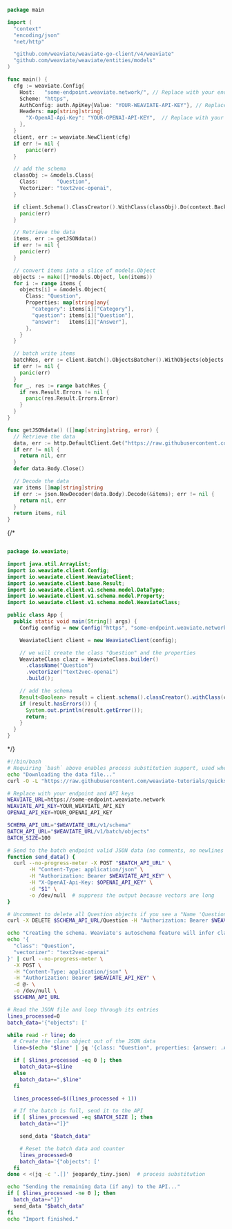
<Tabs groupId="languages">
<TabItem value="py" label="Python">

<FilteredTextBlock
  text={EndToEndPyCode}
  startMarker="# ===== Weaviate Quickstart tutorial ====="
  endMarker="# ===== Test import ====="
  language="py"
/>

</TabItem>
<TabItem value="js" label="JavaScript">

<FilteredTextBlock
  text={EndToEndJSCode}
  startMarker="// EndToEndExample"
  endMarker="// END EndToEndExample"
  language="js"
/>

</TabItem>
<TabItem value="ts" label="TypeScript">

<FilteredTextBlock
  text={EndToEndTSCode}
  startMarker="// EndToEndExample"
  endMarker="// END EndToEndExample"
  language="ts"
/>

</TabItem>
<TabItem value="go" label="Go">

```go
package main

import (
  "context"
  "encoding/json"
  "net/http"

  "github.com/weaviate/weaviate-go-client/v4/weaviate"
  "github.com/weaviate/weaviate/entities/models"
)

func main() {
  cfg := weaviate.Config{
    Host:   "some-endpoint.weaviate.network/", // Replace with your endpoint
    Scheme: "https",
    AuthConfig: auth.ApiKey{Value: "YOUR-WEAVIATE-API-KEY"}, // Replace w/ your Weaviate instance API key
    Headers: map[string]string{
      "X-OpenAI-Api-Key": "YOUR-OPENAI-API-KEY",  // Replace with your inference API key
    },
  }
  client, err := weaviate.NewClient(cfg)
  if err != nil {
      panic(err)
  }

  // add the schema
  classObj := &models.Class{
    Class:      "Question",
    Vectorizer: "text2vec-openai",
  }

  if client.Schema().ClassCreator().WithClass(classObj).Do(context.Background()) != nil {
    panic(err)
  }

  // Retrieve the data
  items, err := getJSONdata()
  if err != nil {
    panic(err)
  }

  // convert items into a slice of models.Object
  objects := make([]*models.Object, len(items))
  for i := range items {
    objects[i] = &models.Object{
      Class: "Question",
      Properties: map[string]any{
        "category": items[i]["Category"],
        "question": items[i]["Question"],
        "answer":   items[i]["Answer"],
      },
    }
  }

  // batch write items
  batchRes, err := client.Batch().ObjectsBatcher().WithObjects(objects...).Do(context.Background())
  if err != nil {
    panic(err)
  }
  for _, res := range batchRes {
    if res.Result.Errors != nil {
      panic(res.Result.Errors.Error)
    }
  }
}

func getJSONdata() ([]map[string]string, error) {
  // Retrieve the data
  data, err := http.DefaultClient.Get("https://raw.githubusercontent.com/weaviate-tutorials/quickstart/main/data/jeopardy_tiny.json")
  if err != nil {
    return nil, err
  }
  defer data.Body.Close()

  // Decode the data
  var items []map[string]string
  if err := json.NewDecoder(data.Body).Decode(&items); err != nil {
    return nil, err
  }
  return items, nil
}
```
</TabItem>
{/* <TabItem value="java" label="Java">

```java

package io.weaviate;

import java.util.ArrayList;
import io.weaviate.client.Config;
import io.weaviate.client.WeaviateClient;
import io.weaviate.client.base.Result;
import io.weaviate.client.v1.schema.model.DataType;
import io.weaviate.client.v1.schema.model.Property;
import io.weaviate.client.v1.schema.model.WeaviateClass;

public class App {
  public static void main(String[] args) {
    Config config = new Config("https", "some-endpoint.weaviate.network/");  // replace with your endpoint

    WeaviateClient client = new WeaviateClient(config);

    // we will create the class "Question" and the properties
    WeaviateClass clazz = WeaviateClass.builder()
      .className("Question")
      .vectorizer("text2vec-openai")
      .build();

    // add the schema
    Result<Boolean> result = client.schema().classCreator().withClass(clazz).run();
    if (result.hasErrors()) {
      System.out.println(result.getError());
      return;
    }
  }
}
```

</TabItem> */}
<TabItem value="curl" label="Curl">

```bash
#!/bin/bash
# Requiring `bash` above enables process substitution support, used when redirecting the output of jq to the while loop.
echo "Downloading the data file..."
curl -O -L "https://raw.githubusercontent.com/weaviate-tutorials/quickstart/main/data/jeopardy_tiny.json" --no-progress-meter

# Replace with your endpoint and API keys
WEAVIATE_URL=https://some-endpoint.weaviate.network
WEAVIATE_API_KEY=YOUR_WEAVIATE_API_KEY
OPENAI_API_KEY=YOUR_OPENAI_API_KEY

SCHEMA_API_URL="$WEAVIATE_URL/v1/schema"
BATCH_API_URL="$WEAVIATE_URL/v1/batch/objects"
BATCH_SIZE=100

# Send to the batch endpoint valid JSON data (no comments, no newlines - https://github.com/weaviate/weaviate/issues/2745)
function send_data() {
  curl --no-progress-meter -X POST "$BATCH_API_URL" \
       -H "Content-Type: application/json" \
       -H "Authorization: Bearer $WEAVIATE_API_KEY" \
       -H "X-OpenAI-Api-Key: $OPENAI_API_KEY" \
       -d "$1" \
       -o /dev/null  # suppress the output because vectors are long
}

# Uncomment to delete all Question objects if you see a "Name 'Question' already used" error
curl -X DELETE $SCHEMA_API_URL/Question -H "Authorization: Bearer $WEAVIATE_API_KEY"

echo "Creating the schema. Weaviate's autoschema feature will infer class properties when importing..."
echo '{
  "class": "Question",
  "vectorizer": "text2vec-openai"
}' | curl --no-progress-meter \
  -X POST \
  -H "Content-Type: application/json" \
  -H "Authorization: Bearer $WEAVIATE_API_KEY" \
  -d @- \
  -o /dev/null \
  $SCHEMA_API_URL

# Read the JSON file and loop through its entries
lines_processed=0
batch_data='{"objects": ['

while read -r line; do
  # Create the class object out of the JSON data
  line=$(echo "$line" | jq '{class: "Question", properties: {answer: .Answer, question: .Question, category: .Category}}')

  if [ $lines_processed -eq 0 ]; then
    batch_data+=$line
  else
    batch_data+=",$line"
  fi

  lines_processed=$((lines_processed + 1))

  # If the batch is full, send it to the API
  if [ $lines_processed -eq $BATCH_SIZE ]; then
    batch_data+="]}"

    send_data "$batch_data"

    # Reset the batch data and counter
    lines_processed=0
    batch_data='{"objects": ['
  fi
done < <(jq -c '.[]' jeopardy_tiny.json)  # process substitution

echo "Sending the remaining data (if any) to the API..."
if [ $lines_processed -ne 0 ]; then
  batch_data+="]}"
  send_data "$batch_data"
fi
echo "Import finished."
```

</TabItem>
</Tabs>
